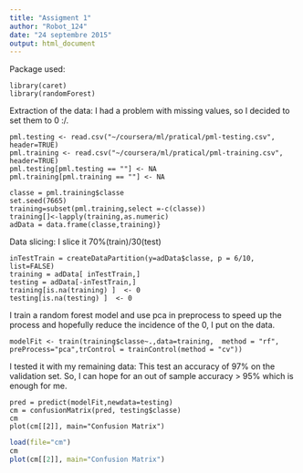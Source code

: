 ```yaml
---
title: "Assigment 1"
author: "Robot_124"
date: "24 septembre 2015"
output: html_document
---
```


Package used:

```{}
library(caret)
library(randomForest)
```

Extraction of the data:
I had a problem with missing values, so I decided to set them to 0 :/.

```{}
pml.testing <- read.csv("~/coursera/ml/pratical/pml-testing.csv", header=TRUE)
pml.training <- read.csv("~/coursera/ml/pratical/pml-training.csv", header=TRUE)
pml.testing[pml.testing == ""] <- NA
pml.training[pml.training == ""] <- NA

classe = pml.training$classe
set.seed(7665)
training=subset(pml.training,select =-c(classe))
training[]<-lapply(training,as.numeric)
adData = data.frame(classe,training)}
```

Data slicing:
I slice it 70%(train)/30(test)
```{}
inTestTrain = createDataPartition(y=adData$classe, p = 6/10, list=FALSE)
training = adData[ inTestTrain,]
testing = adData[-inTestTrain,]
training[is.na(training) ]  <- 0
testing[is.na(testing) ]  <- 0
```
I train a random forest model and use pca in preprocess to speed up the process and hopefully reduce the incidence of the 0, I put on the data.
```{}
modelFit <- train(training$classe~.,data=training,  method = "rf", preProcess="pca",trControl = trainControl(method = "cv"))
```
I tested it with my remaining data:
This test an accuracy of 97% on the validation set. So, I can hope for an out of sample accuracy > 95% which is enough for me.
```{}
pred = predict(modelFit,newdata=testing)
cm = confusionMatrix(pred, testing$classe)
cm
plot(cm[[2]], main="Confusion Matrix")
```

```r

load(file="cm")
cm
plot(cm[[2]], main="Confusion Matrix")
```



